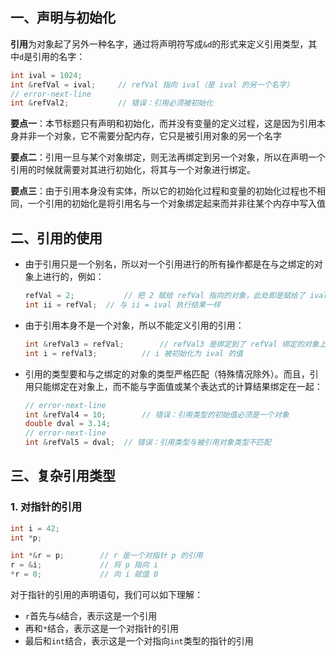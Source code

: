 ## 一、声明与初始化

**引用**为对象起了另外一种名字，通过将声明符写成`&d`的形式来定义引用类型，其中`d`是引用的名字：

```cpp
int ival = 1024;
int &refVal = ival;		// refVal 指向 ival（是 ival 的另一个名字）
// error-next-line
int &refVal2;			// 错误：引用必须被初始化
```

**要点一**：本节标题只有声明和初始化，而并没有变量的定义过程，这是因为引用本身并非一个对象，它不需要分配内存，它只是被引用对象的另一个名字

**要点二**：引用一旦与某个对象绑定，则无法再绑定到另一个对象，所以在声明一个引用的时候就需要对其进行初始化，将其与一个对象进行绑定。

**要点三**：由于引用本身没有实体，所以它的初始化过程和变量的初始化过程也不相同，一个引用的初始化是将引用名与一个对象绑定起来而并非往某个内存中写入值



## 二、引用的使用

- 由于引用只是一个别名，所以对一个引用进行的所有操作都是在与之绑定的对象上进行的，例如：

  ```cpp
  refVal = 2;			// 把 2 赋给 refVal 指向的对象，此处即是赋给了 ival
  int ii = refVal;	// 与 ii = ival 执行结果一样
  ```

- 由于引用本身不是一个对象，所以不能定义引用的引用：

  ```cpp
  int &refVal3 = refVal;		// refVal3 是绑定到了 refVal 绑定的对象上，而不是绑定到了 refVal 上
  int i = refVal3;			// i 被初始化为 ival 的值
  ```

- 引用的类型要和与之绑定的对象的类型严格匹配（特殊情况除外）。而且，引用只能绑定在对象上，而不能与字面值或某个表达式的计算结果绑定在一起：

  ```cpp
  // error-next-line
  int &refVal4 = 10;		// 错误：引用类型的初始值必须是一个对象
  double dval = 3.14;
  // error-next-line
  int &refVal5 = dval;	// 错误：引用类型与被引用对象类型不匹配
  ```



## 三、复杂引用类型

### 1. 对指针的引用

```cpp
int i = 42;
int *p;

int *&r = p;		// r 是一个对指针 p 的引用
r = &i;				// 将 p 指向 i
*r = 0;				// 向 i 赋值 0
```

对于指针的引用的声明语句，我们可以如下理解：

- `r`首先与`&`结合，表示这是一个引用
- 再和`*`结合，表示这是一个对指针的引用
- 最后和`int`结合，表示这是一个对指向`int`类型的指针的引用